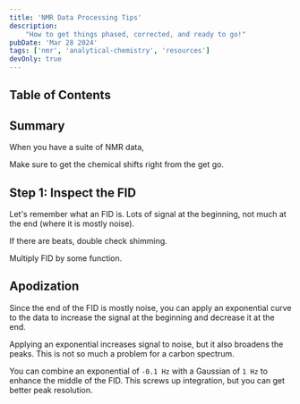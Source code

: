 ```yaml
---
title: 'NMR Data Processing Tips'
description:
    "How to get things phased, corrected, and ready to go!"
pubDate: 'Mar 28 2024'
tags: ['nmr', 'analytical-chemistry', 'resources']
devOnly: true
---
```



## Table of Contents

## Summary

When you have a suite of NMR data,

Make sure to get the chemical shifts right from the get go.

## Step 1: Inspect the FID

Let's remember what an FID is. Lots of signal at the beginning, not much at the end (where it is mostly noise).

If there are beats, double check shimming.

Multiply FID by some function.

## Apodization

Since the end of the FID is mostly noise, you can apply an exponential curve to the data to increase the signal at the beginning and 
decrease it at the end. 

Applying an exponential increases signal to noise, but it also broadens the peaks. This is not so much a problem for a carbon spectrum.

You can combine an exponential of `-0.1 Hz` with a Gaussian of `1 Hz` to enhance the middle of the FID. This screws up integration,
but you can get better peak resolution.



